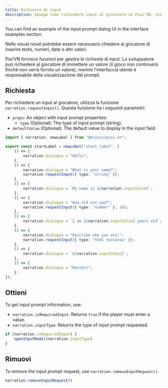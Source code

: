 ```yaml
---
title: Richiesta di input
description: Spiega come richiedere input al giocatore in Pixi'VN, incluso l'utilizzo, il recupero e la rimozione delle richieste di input.
---
```



<Callout title="UI screen" type="info">

You can find an example of the input prompt dialog UI in the <DynamicLink href="/start/interface-examples#input-prompt">interface examples</DynamicLink> section.

</Callout>

Nelle visual novel potrebbe essere necessario chiedere al giocatore di inserire testo, numeri, date o altri valori.

Pixi’VN fornisce funzioni per gestire le richieste di input. Lo sviluppatore può richiedere al giocatore di immettere un valore (il gioco non continuerà finché non verrà fornito un valore), mentre l'<DynamicLink href="/start/interface">interfaccia utente</DynamicLink> è responsabile della visualizzazione del prompt.

## Richiesta

Per richiedere un input al giocatore, utilizza la funzione `narration.requestInput()`.
Questa funzione ha i seguenti parametri:

- `props`: An object with input prompt properties:
  - `type` (Optional): The type of input prompt (string).
- `defaultValue` (Optional): The default value to display in the input field.

```ts title="labels/startLabel.ts"
import { narration, newLabel } from "@drincs/pixi-vn";

export const startLabel = newLabel("start_label", [
    () => {
        narration.dialogue = "Hello";
    },
    () => {
        narration.dialogue = "What is your name?";
        narration.requestInput({ type: "string" });
    },
    () => {
        narration.dialogue = `My name is ${narration.inputValue}`;
    },
    () => {
        narration.dialogue = "How old are you?";
        narration.requestInput({ type: "number" }, 18);
    },
    () => {
        narration.dialogue = `I am ${narration.inputValue} years old`;
    },
    () => {
        narration.dialogue = "Describe who you are:";
        narration.requestInput({ type: "html textarea" });
    },
    () => {
        narration.dialogue = `${narration.inputValue}`;
    },
    () => {
        narration.dialogue = "Restart";
    },
]);
```

<InputPrompt />

## Ottieni

To get input prompt information, use:

- `narration.isRequiredInput`: Returns `true` if the player must enter a value.
- `narration.inputType`: Returns the type of input prompt requested.

```typescript
if (narration.isRequiredInput) {
    openInputModal(narration.inputType)
}
```

## Rimuovi

To remove the input prompt request, use `narration.removeInputRequest()`.

```typescript
narration.removeInputRequest()
```
